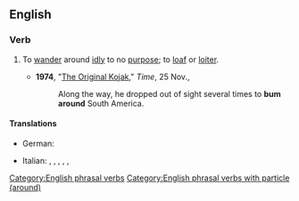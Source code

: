 ==English==

===Verb===
{{en-verb|*}}

# {{lb|en|transitive|and|intransitive|informal}} To [[wander]] around [[idle|idly]] to no [[purpose]]; to [[loaf]] or [[loiter]].
#* '''1974''', "[http://www.time.com/time/magazine/article/0,9171,943085,00.html The Original Kojak]," ''Time'', 25 Nov.,
#*: Along the way, he dropped out of sight several times to '''bum around''' South America.

====Translations====
{{trans-top|loiter}}
* German: {{t+|de|rumgammeln}}
{{trans-mid}}
* Italian: {{t+|it|vagabondare}}, {{t+|it|girovagare}}, {{t+|it|bighellare}}, {{t+|it|gironzolare}}, {{t+|it|ciondolare}}, {{t+|it|indugiare}}
{{trans-bottom}}

[[Category:English phrasal verbs]]
[[Category:English phrasal verbs with particle (around)]]